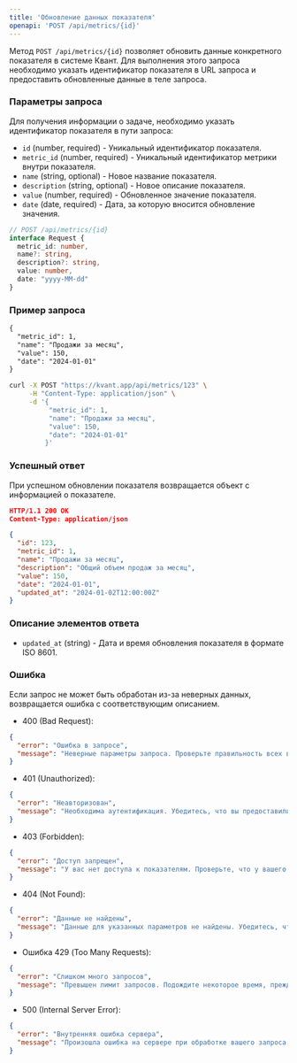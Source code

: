 ```yaml
---
title: 'Обновление данных показателя'
openapi: 'POST /api/metrics/{id}'
---
```

Метод `POST /api/metrics/{id}` позволяет обновить данные конкретного показателя в системе Квант. Для выполнения этого запроса необходимо указать идентификатор показателя в URL запроса и предоставить обновленные данные в теле запроса.

### Параметры запроса

Для получения информации о задаче, необходимо указать идентификатор показателя в пути запроса:

- `id` (number, required) - Уникальный идентификатор показателя.
- `metric_id` (number, required) - Уникальный идентификатор метрики внутри показателя.
- `name` (string, optional) - Новое название показателя.
- `description` (string, optional) - Новое описание показателя.
- `value` (number, required) - Обновленное значение показателя.
- `date` (date, required) - Дата, за которую вносится обновление значения.

```typescript
// POST /api/metrics/{id}
interface Request { 
  metric_id: number,
  name?: string,
  description?: string,
  value: number,
  date: "yyyy-MM-dd"
}
```

### Пример запроса
<CodeGroup>

```md Request
{
  "metric_id": 1,
  "name": "Продажи за месяц",
  "value": 150,
  "date": "2024-01-01"
}
```

```bash cURL
curl -X POST "https://kvant.app/api/metrics/123" \
     -H "Content-Type: application/json" \
     -d '{
          "metric_id": 1,
          "name": "Продажи за месяц",
          "value": 150,
          "date": "2024-01-01"
         }'
```

</CodeGroup>

### Успешный ответ
При успешном обновлении показателя возвращается объект с информацией о показателе.

```json
HTTP/1.1 200 OK
Content-Type: application/json

{
  "id": 123,
  "metric_id": 1,
  "name": "Продажи за месяц",
  "description": "Общий объем продаж за месяц",
  "value": 150,
  "date": "2024-01-01",
  "updated_at": "2024-01-02T12:00:00Z"
}
```
### Описание элементов ответа

- `updated_at` (string) - Дата и время обновления показателя в формате ISO 8601.

### Ошибка
Если запрос не может быть обработан из-за неверных данных, возвращается ошибка с соответствующим описанием.

- 400 (Bad Request):
```json
{
  "error": "Ошибка в запросе",
  "message": "Неверные параметры запроса. Проверьте правильность всех введенных данных"
}
```

- 401 (Unauthorized):
```json
{
  "error": "Неавторизован",
  "message": "Необходима аутентификация. Убедитесь, что вы предоставили правильный API-ключ в заголовке запроса."
}
```
- 403 (Forbidden):
```json
{
  "error": "Доступ запрещен",
  "message": "У вас нет доступа к показателям. Проверьте, что у вашего аккаунта есть соответствующие права доступа."
}
```
- 404 (Not Found):
```json
{
  "error": "Данные не найдены",
  "message": "Данные для указанных параметров не найдены. Убедитесь, что вы ввели корректные даты или идентификатор функции."
}
```
- Ошибка 429 (Too Many Requests):
```json
{
  "error": "Слишком много запросов",
  "message": "Превышен лимит запросов. Подождите некоторое время, прежде чем отправлять новый запрос."
}
```
- 500 (Internal Server Error):
```json
{
  "error": "Внутренняя ошибка сервера",
  "message": "Произошла ошибка на сервере при обработке вашего запроса. Пожалуйста, попробуйте еще раз позже или обратитесь в службу поддержки."
}
```